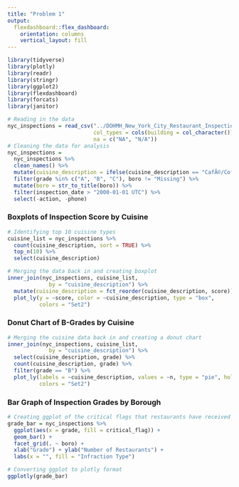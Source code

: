 ```yaml
---
title: "Problem 1"
output: 
  flexdashboard::flex_dashboard:
    orientation: columns
    vertical_layout: fill
---
```


```r
library(tidyverse)
library(plotly)
library(readr)
library(stringr)
library(ggplot2)
library(flexdashboard)
library(forcats)
library(janitor)

# Reading in the data
nyc_inspections = read_csv("../DOHMH_New_York_City_Restaurant_Inspection_Results.csv.gz", 
                           col_types = cols(building = col_character()),
                           na = c("NA", "N/A"))
# Cleaning the data for analysis
nyc_inspections =
  nyc_inspections %>%
  clean_names() %>%
  mutate(cuisine_description = ifelse(cuisine_description == "CafÃ©/Coffee/Tea", "Cafe/Coffee/Tea", cuisine_description)) %>%
  filter(grade %in% c("A", "B", "C"), boro != "Missing") %>% 
  mutate(boro = str_to_title(boro)) %>%
  filter(inspection_date > "2000-01-01 UTC") %>%
  select(-action, -phone)

```

### Boxplots of Inspection Score by Cuisine

```r

# Identifying top 10 cuisine types
cuisine_list = nyc_inspections %>% 
  count(cuisine_description, sort = TRUE) %>% 
  top_n(10) %>% 
  select(cuisine_description)

# Merging the data back in and creating boxplot
inner_join(nyc_inspections, cuisine_list,
             by = "cuisine_description") %>% 
  mutate(cuisine_description = fct_reorder(cuisine_description, score)) %>% 
  plot_ly(y = ~score, color = ~cuisine_description, type = "box",
          colors = "Set2")
```

### Donut Chart of B-Grades by Cuisine

```r

# Merging the cuisine data back in and creating a donut chart
inner_join(nyc_inspections, cuisine_list,
             by = "cuisine_description") %>%
  select(cuisine_description, grade) %>%
  count(cuisine_description, grade) %>%
  filter(grade == "B") %>%
  plot_ly(labels = ~cuisine_description, values = ~n, type = "pie", hole = 0.6,
          colors = "Set2")
```

### Bar Graph of Inspection Grades by Borough

```r

# Creating ggplot of the critical flags that restaurants have received
grade_bar = nyc_inspections %>%
  ggplot(aes(x = grade, fill = critical_flag)) +
  geom_bar() +
  facet_grid(. ~ boro) +
  xlab("Grade") + ylab("Number of Restaurants") +
  labs(x = "", fill = "Infraction Type")

# Converting ggplot to plotly format
ggplotly(grade_bar)
```